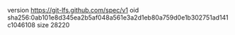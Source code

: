 version https://git-lfs.github.com/spec/v1
oid sha256:0ab101e8d345ea2b5af048a561e3a2d1eb80a759d0e1b302751ad141c1046108
size 28220
